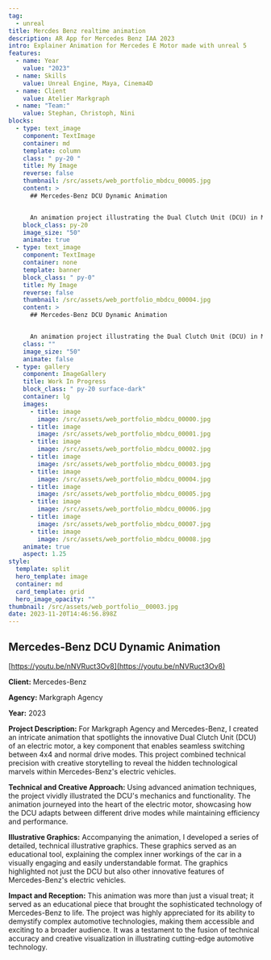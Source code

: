 ```yaml
---
tag:
  - unreal
title: Mercdes Benz realtime animation
description: AR App for Mercedes Benz IAA 2023 
intro: Explainer Animation for Mercedes E Motor made with unreal 5
features:
  - name: Year
    value: "2023"
  - name: Skills
    value: Unreal Engine, Maya, Cinema4D
  - name: Client
    value: Atelier Markgraph
  - name: "Team:"
    value: Stephan, Christoph, Nini
blocks:
  - type: text_image
    component: TextImage
    container: md
    template: column
    class: " py-20 "
    title: My Image
    reverse: false
    thumbnail: /src/assets/web_portfolio_mbdcu_00005.jpg
    content: >
      ## Mercedes-Benz DCU Dynamic Animation


      An animation project illustrating the Dual Clutch Unit (DCU) in Mercedes-Benz's electric motor, which allows switching between 4x4 and normal drive.
    block_class: py-20
    image_size: "50"
    animate: true
  - type: text_image
    component: TextImage
    container: none
    template: banner
    block_class: " py-0"
    title: My Image
    reverse: false
    thumbnail: /src/assets/web_portfolio_mbdcu_00004.jpg
    content: >
      ## Mercedes-Benz DCU Dynamic Animation


      An animation project illustrating the Dual Clutch Unit (DCU) in Mercedes-Benz's electric motor, which allows switching between 4x4 and normal drive.
    class: ""
    image_size: "50"
    animate: false
  - type: gallery
    component: ImageGallery
    title: Work In Progress
    block_class: " py-20 surface-dark"
    container: lg
    images:
      - title: image
        image: /src/assets/web_portfolio_mbdcu_00000.jpg
      - title: image
        image: /src/assets/web_portfolio_mbdcu_00001.jpg
      - title: image
        image: /src/assets/web_portfolio_mbdcu_00002.jpg
      - title: image
        image: /src/assets/web_portfolio_mbdcu_00003.jpg
      - title: image
        image: /src/assets/web_portfolio_mbdcu_00004.jpg
      - title: image
        image: /src/assets/web_portfolio_mbdcu_00005.jpg
      - title: image
        image: /src/assets/web_portfolio_mbdcu_00006.jpg
      - title: image
        image: /src/assets/web_portfolio_mbdcu_00007.jpg
      - title: image
        image: /src/assets/web_portfolio_mbdcu_00008.jpg
    animate: true
    aspect: 1.25
style:
  template: split
  hero_template: image
  container: md
  card_template: grid
  hero_image_opacity: ""
thumbnail: /src/assets/web_portfolio__00003.jpg
date: 2023-11-20T14:46:56.898Z
---
```


## Mercedes-Benz DCU Dynamic Animation

[https://youtu.be/nNVRuct3Ov8](https://youtu.be/nNVRuct3Ov8)

**Client:** Mercedes-Benz

**Agency:** Markgraph Agency

**Year:** 2023

**Project Description:**
For Markgraph Agency and Mercedes-Benz, I created an intricate animation that spotlights the innovative Dual Clutch Unit (DCU) of an electric motor, a key component that enables seamless switching between 4x4 and normal drive modes. This project combined technical precision with creative storytelling to reveal the hidden technological marvels within Mercedes-Benz's electric vehicles.

**Technical and Creative Approach:**
Using advanced animation techniques, the project vividly illustrated the DCU's mechanics and functionality. The animation journeyed into the heart of the electric motor, showcasing how the DCU adapts between different drive modes while maintaining efficiency and performance.

**Illustrative Graphics:**
Accompanying the animation, I developed a series of detailed, technical illustrative graphics. These graphics served as an educational tool, explaining the complex inner workings of the car in a visually engaging and easily understandable format. The graphics highlighted not just the DCU but also other innovative features of Mercedes-Benz's electric vehicles.

**Impact and Reception:**
This animation was more than just a visual treat; it served as an educational piece that brought the sophisticated technology of Mercedes-Benz to life. The project was highly appreciated for its ability to demystify complex automotive technologies, making them accessible and exciting to a broader audience. It was a testament to the fusion of technical accuracy and creative visualization in illustrating cutting-edge automotive technology.